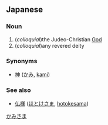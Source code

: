==Japanese==
{{ja-kanjitab|神|様}}
===Noun===
{{ja-noun|k|hira=かみさま|rom=kamisama|hidx=かみさま}}

# (''colloquial'')the Judeo-Christian [[God]]
# (''colloquial'')any revered deity
[[Category:ja:God|かみさま]]

===Synonyms===
* [[神]] ([[かみ]], [[kami]])

=== See also ===
* [[仏様]] ([[ほとけさま]], [[hotokesama]])